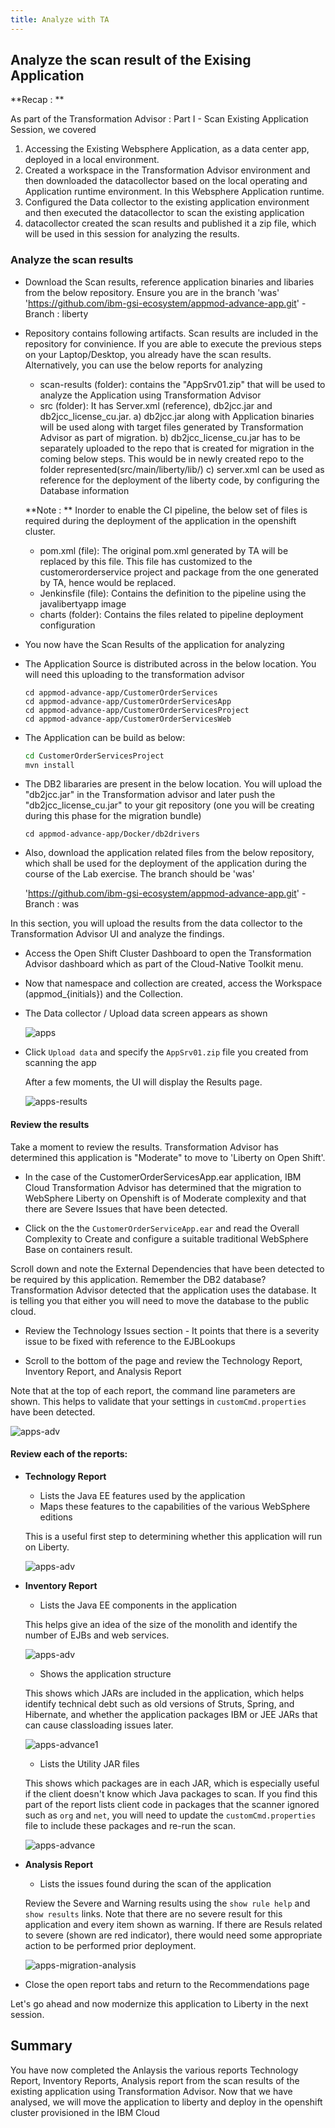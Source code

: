 ```yaml
---
title: Analyze with TA
---
```



<PageDescription>

## **Analyze the scan result of the Exising Application**

</PageDescription>


**Recap : **

As part of the Transformation Advisor : Part I - Scan Existing Application Session, we covered

1. Accessing the Existing Websphere Application, as a data center app, deployed in a local environment.
1. Created a workspace in the Transformation Advisor environment and then downloaded the datacollector based on the local operating and Application runtime environment. In this Websphere Application runtime.
1. Configured the Data collector to the existing application environment and then executed the datacollector to scan the existing application
1. datacollector created the scan results and published it a zip file, which will be used in this session for analyzing the results.



### Analyze the scan results

<Tabs>
<Tab label="Cloud Shell" open="true">

- Download the Scan results, reference application binaries and libaries from the below repository. Ensure you are in the branch 'was'
  'https://github.com/ibm-gsi-ecosystem/appmod-advance-app.git'  - Branch : liberty

-  Repository contains following artifacts. Scan results are included in the repository for convinience. If you are able to execute the previous steps on your Laptop/Desktop, you already have the scan results. Alternatively, you can use the below reports for analyzing
    - scan-results (folder):  contains the "AppSrv01.zip" that will be used to analyze the Application using Transformation Advisor
    - src (folder): It has Server.xml (reference), db2jcc.jar and db2jcc_license_cu.jar.
        a) db2jcc.jar along with Application binaries will be used along with target files generated by Transformation Advisor as part of migration.
        b) db2jcc_license_cu.jar has to be separately uploaded to the repo that is created for migration in the coming below steps. This would be in newly created repo to the folder represented(src/main/liberty/lib/)
        c) server.xml can be used as reference for the deployment of the liberty code, by configuring the Database information

    **Note : **  Inorder to enable the CI pipeline, the below set of files is required during the deployment of the application in the openshift cluster.

    - pom.xml (file): The original pom.xml generated by TA will be replaced by this file. This file has customized to the customerorderservice project and package from the one generated by TA, hence would be replaced.
    - Jenkinsfile (file): Contains the definition to the pipeline using the javalibertyapp image
    - charts (folder): Contains the files related to pipeline deployment configuration



</Tab>
<Tab label="Desktop/Laptop" open="true">

- You now have the Scan Results of the application for analyzing

- The Application Source is distributed across in the below location. You will need this uploading to the transformation advisor
    ```binaries
    cd appmod-advance-app/CustomerOrderServices
    cd appmod-advance-app/CustomerOrderServicesApp 
    cd appmod-advance-app/CustomerOrderServicesProject
    cd appmod-advance-app/CustomerOrderServicesWeb
     ```
- The Application can be build as below:

    ```bash 
    cd CustomerOrderServicesProject 
    mvn install
    ```

- The DB2 libararies are present in the below location. You will upload the "db2jcc.jar" in the Transformation advisor and later push the "db2jcc_license_cu.jar" to your git repository (one you will be creating during this phase for the migration bundle)

    ```binaries
    cd appmod-advance-app/Docker/db2drivers
    ```
- Also, download the application related files from the below repository, which shall be used for the deployment of the application during the course of the Lab exercise. The branch should be 'was'
    
    'https://github.com/ibm-gsi-ecosystem/appmod-advance-app.git'  - Branch : was
    

</Tab>
</Tabs>



In this section, you will upload the results from the data collector to the Transformation Advisor UI and analyze the findings.

- Access the Open Shift Cluster Dashboard to open the Transformation Advisor dashboard which as part of the Cloud-Native Toolkit menu.


- Now that namespace and collection are created, access the Workspace (appmod_{initials}) and the Collection.

- The Data collector / Upload data screen appears as shown

    ![apps](images/ta-dc.png)

- Click `Upload data` and specify the `AppSrv01.zip` file you created from scanning the app

    After a few moments, the UI will display the Results page.

    ![apps-results](images/ta-upload-results.png)

#### Review the results

Take a moment to review the results. Transformation Advisor has determined this application is "Moderate" to move to 'Liberty on Open Shift'.

- In the case of the CustomerOrderServicesApp.ear application, IBM Cloud Transformation Advisor has determined that the migration to WebSphere Liberty on  Openshift is of Moderate complexity and that there are Severe Issues that have been detected.

- Click on the the `CustomerOrderServiceApp.ear` and read the Overall Complexity to Create and configure a suitable traditional WebSphere Base on containers result.
    

Scroll down and note the External Dependencies that have been detected to be required by this application. Remember the DB2 database? Transformation Advisor detected that the application uses the database. It is telling you that either you will need to move the database to the public cloud.

- Review the Technology Issues section - It points that there is a severity issue to be fixed with reference to the EJBLookups

- Scroll to the bottom of the page and review the Technology Report, Inventory Report, and Analysis Report

Note that at the top of each report, the command line parameters are shown. This helps to validate that your settings in `customCmd.properties` have been detected.

![apps-adv](images/ta-params.png)

#### Review each of the reports:

- **Technology Report**
    - Lists the Java EE features used by the application
    - Maps these features to the capabilities of the various WebSphere editions

    This is a useful first step to determining whether this application will run on Liberty.

    ![apps-adv](images/ta-tech.png)

- **Inventory Report**

    - Lists the Java EE components in the application

    This helps give an idea of the size of the monolith and identify the number of EJBs and web services.

    ![apps-adv](images/ta-inventory.png)

    - Shows the application structure

    This shows which JARs are included in the application, which helps identify technical debt such as old versions of Struts, Spring, and Hibernate, and whether the application packages IBM or JEE JARs that can cause classloading issues later.

    ![apps-advance1](images/ta-inventory-tree.png)

    - Lists the Utility JAR files

    This shows which packages are in each JAR, which is especially useful if the client doesn't know which Java packages to scan. If you find this part of the report lists client code in packages that the scanner ignored such as `org` and `net`, you will need to update the `customCmd.properties` file to include these packages and re-run the scan.

    ![apps-advance](images/ta-inventory3.png)

- **Analysis Report**

    - Lists the issues found during the scan of the application

    Review the Severe and Warning results using the `show rule help` and `show results` links. Note that there are no severe result for this application and every item shown as warning. If there are Resuls related to severe (shown are red indicator), there would need some appropriate action to be performed prior deployment.

    ![apps-migration-analysis](images/ta-migration-analysis.png)

- Close the open report tabs and return to the Recommendations page

Let's go ahead and now modernize this application to Liberty in the next session.


## Summary

You have now completed the Anlaysis the various reports Technology Report, Inventory Reports, Analysis report from  the scan results of the existing application using Transformation Advisor. Now that we have analysed, we will move the application to liberty and deploy in the openshift cluster provisioned in the IBM Cloud

